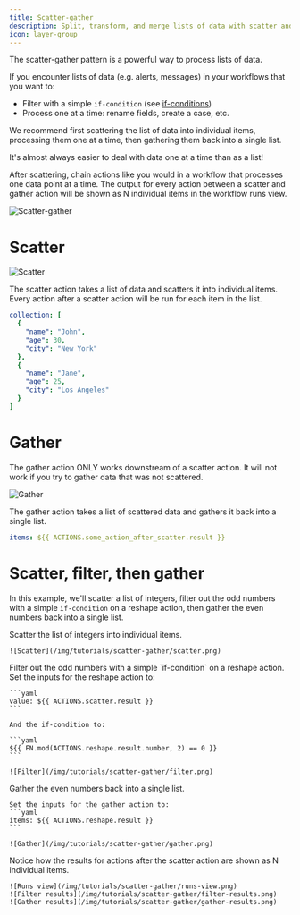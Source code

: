 ```yaml
---
title: Scatter-gather
description: Split, transform, and merge lists of data with scatter and gather actions.
icon: layer-group
---
```


The scatter-gather pattern is a powerful way to process lists of data.

If you encounter lists of data (e.g. alerts, messages) in your workflows that you want to:
- Filter with a simple `if-condition` (see [if-conditions](/quickstart/control-flow))
- Process one at a time: rename fields, create a case, etc.

We recommend first scattering the list of data into individual items, processing them one at a time, then gathering them back into a single list.

<Tip>
  It's almost always easier to deal with data one at a time than as a list!

  After scattering, chain actions like you would in a workflow that processes one data point at a time.
  The output for every action between a scatter and gather action will be shown as N individual items in the workflow runs view.

  ![Scatter-gather](/img/tutorials/scatter-gather/scatter-gather.png)
</Tip>

# Scatter

![Scatter](/img/tutorials/scatter-gather/scatter.png)

The scatter action takes a list of data and scatters it into individual items.
Every action after a scatter action will be run for each item in the list.

```yaml
collection: [
  {
    "name": "John",
    "age": 30,
    "city": "New York"
  },
  {
    "name": "Jane",
    "age": 25,
    "city": "Los Angeles"
  }
]
```

# Gather

<Note>
  The gather action ONLY works downstream of a scatter action.
  It will not work if you try to gather data that was not scattered.
</Note>

![Gather](/img/tutorials/scatter-gather/gather.png)

The gather action takes a list of scattered data and gathers it back into a single list.

```yaml
items: ${{ ACTIONS.some_action_after_scatter.result }}
```

# Scatter, filter, then gather

In this example, we'll scatter a list of integers, filter out the odd numbers with a simple `if-condition` on a reshape action, then gather the even numbers back into a single list.

<Steps>
  <Step title="Scatter">
    Scatter the list of integers into individual items.

    ![Scatter](/img/tutorials/scatter-gather/scatter.png)
  </Step>
  <Step title="Filter">
    Filter out the odd numbers with a simple `if-condition` on a reshape action.
    Set the inputs for the reshape action to:

    ```yaml
    value: ${{ ACTIONS.scatter.result }}
    ```

    And the if-condition to:

    ```yaml
    ${{ FN.mod(ACTIONS.reshape.result.number, 2) == 0 }}
    ```

    ![Filter](/img/tutorials/scatter-gather/filter.png)
  </Step>
  <Step title="Gather">
    Gather the even numbers back into a single list.

    Set the inputs for the gather action to:
    ```yaml
    items: ${{ ACTIONS.reshape.result }}
    ```

    ![Gather](/img/tutorials/scatter-gather/gather.png)
  </Step>
  <Step title="Run workflow">
    Notice how the results for actions after the scatter action are shown as N individual items.

    ![Runs view](/img/tutorials/scatter-gather/runs-view.png)
    ![Filter results](/img/tutorials/scatter-gather/filter-results.png)
    ![Gather results](/img/tutorials/scatter-gather/gather-results.png)
  </Step>
</Steps>

